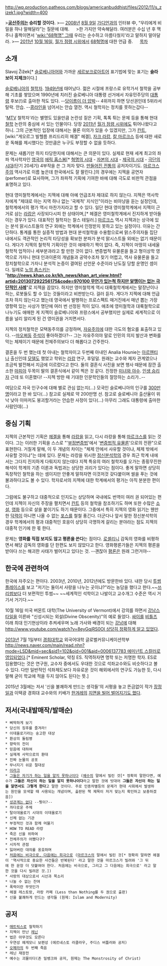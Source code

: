 http://wp.production.patheos.com/blogs/americanbuddhist/files/2012/11/s_zizek1.jpg?width=400

>'''[[공산주의]]는 승리할 것이다.'''
>— [[2008년]] [[8월 9일]] [[가디언]]과의 인터뷰 中, “우리에게 비밀을 하나 말해달라”는 질문에 대해.
　
>한 가지만 약속해달라. 여러분은 수십 년 후 맥주나 홀짝이면서 '[[wiki:"68혁명" 그때]] 우리는 순수하고 아름다웠지'라고 말하지 말아달라.
>— [[2011년]] [[10월 16일]], [[월가 점령 시위]]에서 [[68혁명]]에 대한 언급 중.
　
[[목차]]
== 소개 ==
Slavoj Žižek[* [[슬로베니아어]]와 가까운 [[세르보크로아트어]] 표기법에 맞는 표기는 '''슬라보이 지제크'''이다.]

[[슬로베니아]]의 [[철학자]]. [[1949년]]에 태어났다. 젊은 시절에 프랑스로 유학가서 철학을 공부해 기초를 쌓았으며 1990년에 치러진 슬로베니아 대통령 선거에서 자유민주당의 [[대통령]] 후보(!)로 출마한 적도 있다. --[[자민당|당이름이 더 압박]]-- 4위까지 하면 당선권인데 5위라서 탈락. 안습. --[[콩라인]]을 넘어서는 안습 열전. 역시 철학자는 정치를 못하는갑다--

'[[MTV]] 철학자'라는 별명도 있을만큼 논란성 짙은 기획, 톡톡 튀는 문체 등을 통해 현대 [[철학]] 논란의 중심에 서 있는 인물이다. 당장 [[2011년]] [[월가 점령 시위]]에도 튀어나왔다고 하니. 그의 근본적인 입장에 대해서는 물론 이의가 있을 수 있겠지만, 그가 [[칸트]], [wiki:"게오르그 빌헬름 프리드리히 헤겔" 헤겔], [[자크 라캉]], [[칼 마르크스]] 등에 대한 새로운 독해를 제시했다는 것만큼은 누구도 부정할 수 없을 듯하다.

문제는 새롭기만 하지 타당한지에 대해서는 큰 의문이 있다. 실제로 현재 세계 최고의 좌파 역사학자인 [[영국]]의 [[에릭 홉스봄]][* [[혁명의 시대]] - [[자본의 시대]] - [[제국의 시대]] - [[극단의 시대]](단기 20세기) 4부작을 쓴 그 저자 맞다. [[만들어진 전통]]의 공저자이기도. [[마르크스]]주의 역사가로 이름 높은데 한국에서도 잘 팔린다.]의 경우에는 지젝을 공연자(perfomer)로 묘사하며, 그가 좌파적 기획에 기여한 바에 대해 극도로 비판적 관점을 표명하고 있다. 

현대 영미철학계에서는 지젝에 대해 아예 언급조차 제대로 하지 않는다. 지젝은 역사학자에게 "제대로 아는 지역 하나 없는 '국제적' 지식인"이라는 비아냥을 듣는 실정인데, 철학계에서의 평가 역시 마찬가지라고 할 수 있다. 일단 현대 영미철학계에서 지젝이 근거로 삼는 [[라캉]]은 사장되다시피 한 상태이며,[* 헤겔은 영미철학계에서 진지하게 받아들이는 경우가 있다. 대표적인 철학자는 찰스 테일러.] [[마르크스]] 역시 지젝과는 상극에 있는 분석 맑시스트들의 연구 외에는 학계에서 인정받지 못하고 있는 실정이다. 이유는 간단하다. 통계를 통한 실증적 방법과 현대 분석철학을 수용함으로써 맑스주의자들 집단 내에서도 객관적인 논리적 타당성을 확보한 분파가 분석 맑시스트들 외에는 없기 때문이다. 게다가 지젝의 철학적 기획이란 것이 애매하기 짝이 없다. 즉, 지젝이 마땅히 내세울 철학적 업적이나 세부분과라고 할 만한 것이 없다. 변증법적 유물론을 들고 형이상학 영역으로 가자니 현대 인과이론의 개념들과 공약수조차 찾기 어렵고, 역사 유물론을 들고 정치철학으로 가자니 분석적 논증이 결여된 선언문 수준이라 난도질 당할 운명인 셈이다. 일례로 [[노엄 촘스키]]는 "'''[[http://news.khan.co.kr/kh_news/khan_art_view.html?artid=201307292256175&code=970100 무언가 있는척 하지만 알맹이는 없는 극단적인 사례]]'''"로 지젝을 꼽았다.
하지만 영미철학계 역시 대륙철학계에서는 말장난이나 하는, 로봇들도 할 수 있는 것들이라고 비판받는다. 걸러 듣자.
게다가 지젝에 대해 언급조차 하지 않는다고 했는데 영국에서 발행하는 프로스펙트 매거진에서 매년 뽑는 가장 영항력 있는 사상가 명단에 여러 번 선정된 적이 있다. 애초에 영미철학과 대륙철학으로 나누기도 애매한 게 지젝이 슬로베니아와 프랑스에서 공부했지만 실제로 세계적으로 이름을 널리 알리게 된 건 영미권을 거치면서다.

지젝의 정치철학은 모택동주의를 긍정하며, [[자유주의]]에 대한 극도의 혐오를 표출하고 있다. --[[마오쩌둥]] [[주석]]이 좋아하겠다?-- 그는 자유주의야 말로 인민의 의지 발산과 변화를 막는 체제이기 때문에 전체주의보다 더 해롭다고 간주한다.

결혼을 두 번 했는데 첫 아내는 철학자이고 두번째 아내인 Analia Hounie는 [[아르헨티나]] 출신인데 [[모델]]도 했었고 학위는 [[라캉]] 연구, 후덜덜. 원래는 교수와 제자 관계였으나 조금씩 발전해서 지금에 이르렀다고 한다. 둘의 결혼식 사진을 보면 행사 때문에 잠깐 출소한 [[마피아]] 두목이 딸의 결혼식에서 같이 찍은 것 같다. 진정한 [[미녀와 야수]]. [http://farm1.static.flickr.com/8/7324349_cdc73b081f_o.jpg 인생 승리자] 근데 또 이혼했다! --지젝 방한 때 기대한 인문학인들의 절망하는 소리가..--

여담으로 자국 인구수에 대해 별로 관심 없는지(...) 모국인 슬로베니아의 인구를 [http://ghistory.egloos.com/3113677 300만 명]이라고 한 바 있다(...) 참고로 실제로 약 200만명 선. 참고로 슬로베니아 출산율이 위낙 낮아 이마저도 붕괴할거라는 안습한 사정이 있다(...) 아무리 그래도 대통령에 출마한 사람인데(...)

== 중심 기획 ==
지젝의 근본적인 기획은 [[헤겔]]을 통해 [[라캉]]을 읽고, 다시 라캉을 통해 [[마르크스]]를 읽는 것이다. 그는 이러한 기획을 스스로 "'[[부정변증법]]'에서 '[[변증법적 유물론]]'으로의 전환"으로 표현한다. 거칠게 말해, 이 두 개념의 차이는 "체제 안에서 사유할 것이냐, 체제 밖에서 사유할 것이냐"는 데에 있다. 문제는 라캉을 위시한 [[정신분석학]]의 경우 최근 학계 내에서는 그다지 진지하게 다뤄지지 않는데다 지젝 특유의 여러 철학자를 오가는 종횡무진한 해석이 학계의 기존 이론과 독법과는 상당한 괴리가 있다는 점이다. 좋게 말하면 상당히 독창적인 철학을 하는 셈이지만 안좋게 말하자면 이것저것 갖다붙이며 썰을 푸는 것에 불과하다고도 볼 수 있다. 학자로서의 지젝에 대한 학계에서의 평가는 아직 분분한 편이다.

그럼에도 불구하고 대중적으로 인지도는 상당하며 국내에도 번역이 여러 권 되어있는 편인데 지젝이 자신의 주장을 펼치면서 [[칸트]] 등의 철학을 참조하기도 하며 또한 수많은 [[소설]], [[영화]] 등으로 살을 붙이기도 하기 때문이다. 그중에서 특히 지젝의 영화 읽기는 웬만한 [[덕력]]이 아니면 나올 수 없는 [[포스]]를 철철 풍긴다. 더군다나 앞서 말한 정신분석학의 경우 학계에서의 평과 대중적인 호응이 상당히 극명하게 갈리는 분야라는 점도 지젝의 대중적 인기에 한 몫 한다. 

문제는 '''영화를 직접 보지도 않고 평론을 쓴다'''는 점이다. [[로셸리니]] 감독의 영화를 비평하면서 해당 감독의 영화를 단 한편도 보지 않았다고 한다. 영화평론가들은 지젝의 평론을 받아다 쓰는 해괴한 사태가 벌어지고 있다는 것. --괜찮아 [[평론]]은 원래 그런거야--

== 한국에 관련하여 ==
한국에 자주오는 편이다. 2003년, 2010년, 2012년에도 방문한바 있다.  내한 당시 [[투썸플레이스]]를 보고 "저기는 둘이서 사랑을 나누는 곳이냐?"라는 농담을 했다고 한다.~~[[쓰리썸]]보다 더 보편적인 투썸~~ ~~세계적인 석학이고 나발이고 교수개그 수준은 역시 거기서 거기다.~~

10월 16일 미국 버몬트 대학(The University of Vermont)에서 강의를 하면서 [[강남스타일]]을 이른바 "신성시되는 외설(Divine Obscenity)"의 예로 들었다. [[싸이]]를 [[비틀즈]] 이래 최대 인기현상이라 추켜세우며 노래 가사와 배경이 되는 [[강남]]에 대해 [[http://www.youtube.com/watch?v=8eyGqjRS0OI 상당히 정확하게 알고 있었다]].

[[2013년]] 7월 1일부터 [[경희대학교]] 외국어대학 글로벌커뮤니케이션학부 [[http://news.naver.com/main/read.nhn?mode=LSD&mid=sec&sid1=102&oid=001&aid=0006137783  에미넌트 스칼러로 영입되었다]].[* Eminent Scholar, 약칭 ES. 직역하자면 명학 또는 저명한 학자. ES로 임용했다는 것은 연구원, 교수자 중에서도 우대한 것으로 석좌교수와도 비슷하다고 볼 수 있다. 다만 일반적인 석좌제도보다 자유로운 것이 해외에서의 연구도 가능한 듯, 다시 말해 굳이 학교에 적을 두지 않아도 된다는 뜻.]

2015년 3월에는 저서 '신을 불쾌하게 만드는 생각들'의 서평을 놓고 뜬금없이 작가 [[장정일]]과 이택광 경희대 교수와의 키배가 [[한겨레]]의 [http://www.hani.co.kr/arti/culture/religion/683561.html 지면을 빌어 벌어지기도 했다].

== 저서(국내발매작/발매순) ==
 * 삐딱하게 보기 
 * 당신의 징후를 즐겨라! 
 * 이데올로기라는 숭고한 대상 
 * 환상의 돌림병 
 * 향락의 전이 
 * 믿음에 대하여 
 * 실재계 사막으로의 환대
 * 진짜 눈물의 공포 
 * 무너지기 쉬운 절대성
 * [[이라크]] 
 * [[그들은 자기가 하는 일을 알지 못하나이다]] ([[예수]]의 말에서 빌린 것[* 정확히 말한다면, 예수가 '''그들은 자신이 하는 일을 알지 못하나이다'''라고 말한 것에 빗대어 '''그들은 자신이 하는 일을 알면서도 그렇게 한다'''고 말한 것이다. 주로 인종차별등의 문제가 현대 사회에서 발생하는 원인을 모색할 때 사용되는 개념이며, 출판된 책 제목이 저거 맞는지 확인하고 보충하겠음])
 * [[성관계는 없다]] --뭣이?-- 
 * 까다로운 주체 
 * 탈이데올로기 시대의 이데올로기 
 * 신체 없는 기관 
 * 부정적인 것과 함께 머물기  
 * HOW TO READ 라캉 
 * 죽은 신을 위하여 
 * 전체주의가 어쨌다구?
 * 시차적 관점 
 * 잃어버린 대의를 옹호하며 
 * [[처음에는 비극으로, 다음에는 희극으로]] ([[마르크스]]의 말에서 빌린 것[* 정확히 말하면 헤겔이 '역사적으로 중요한 사건들은 반복된다' 라고 말한 것을 마르크스가 빌려와 '그 뒤에 한 문장 더 덧붙여야 한다. 처음에는 비극으로, 그리고 그 다음에는 희극으로' 라고 말한 것을 다시 빌려온 것.]) 
 * 사랑의 대상으로서 시선과 목소리 
 * 나눌 수 없는 잔여    
 * 폭력이란 무엇인가
 * 헤겔 레스토랑, 라캉 카페 (Less than Nothing를 두 권으로 출판)
 * 신을 불쾌하게 만드는 생각들 (원제: Islam and Modernity)
== 공저 ==
 * [[매트릭스]]로 철학하기
 * 지젝이 만난 [[레닌]]
 * 법은 아무것도 모른다
 * 우연성 헤게모니 보편성 (에르네스토 라클라우, 주디스 버틀러와 공저)
 * [[오페라]]의 두 번째 죽음
 * 레닌 재장전
 * 예수는 괴물이다(존 밀뱅크와 공저, 원제는 The Monstrosity of Christ) 
